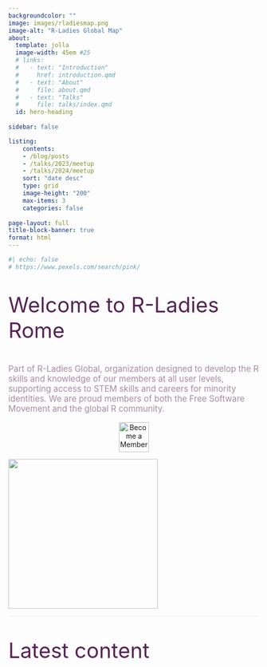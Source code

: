 ```yaml
---
backgroundcolor: ""
image: images/rladiesmap.png
image-alt: "R-Ladies Global Map"
about:
  template: jolla
  image-width: 45em #25
  # links: 
  #   - text: "Introduction"
  #     href: introduction.qmd
  #   - text: "About"  
  #     file: about.qmd
  #   - text: "Talks"  
  #     file: talks/index.qmd
  id: hero-heading  
    
sidebar: false

listing:
    contents: 
    - /blog/posts
    - /talks/2023/meetup
    - /talks/2024/meetup
    sort: "date desc"
    type: grid
    image-height: "200"
    max-items: 3
    categories: false
      
page-layout: full
title-block-banner: true
format: html
---
```



```r
#| echo: false
# https://www.pexels.com/search/pink/
```


```{=html}
<style>
  body {
    background-image: url('https://images.pexels.com/photos/5725894/pexels-photo-5725894.jpeg');
    background-size: cover;
    background-repeat: no-repeat;
  }
</style>

```

::: {style="margin-top: 10px; font-size: 3em; color: #572455;"}
Welcome to R-Ladies Rome
:::

::: {style="font-size: 1.2em; color: #a68ba5;"}
Part of R-Ladies Global, organization designed to develop the R skills and knowledge of our members at all user levels, supporting access to STEM skills and careers for minority identities. We are proud members of both the Free Software Movement and the global R community.
:::

<center>
<a href="https://www.meetup.com/rladies-rome/" target="_blank"><img src="images/subscribe.png" alt="Become a Member" height="60"></a>
</center>

::: {#hero-heading}
![](images/rconsortium-removebg.png){width="300px"}
:::


:::{style="border-bottom: 2px solid #f5f5f5;"}
:::

::: {style="font-size: 3em; color: #572455;"}
Latest content
:::


